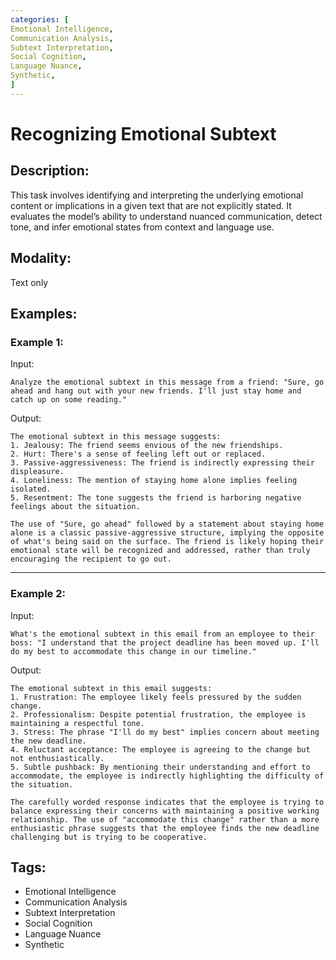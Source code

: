 ```yaml
---
categories: [
Emotional Intelligence,
Communication Analysis,
Subtext Interpretation,
Social Cognition,
Language Nuance,
Synthetic,
]
---
```


# Recognizing Emotional Subtext

## Description:
This task involves identifying and interpreting the underlying emotional content or implications in a given text that are not explicitly stated. It evaluates the model's ability to understand nuanced communication, detect tone, and infer emotional states from context and language use.

## Modality:
Text only

## Examples:

### Example 1:

Input:

```
Analyze the emotional subtext in this message from a friend: "Sure, go ahead and hang out with your new friends. I'll just stay home and catch up on some reading."
```

Output:

```
The emotional subtext in this message suggests:
1. Jealousy: The friend seems envious of the new friendships.
2. Hurt: There's a sense of feeling left out or replaced.
3. Passive-aggressiveness: The friend is indirectly expressing their displeasure.
4. Loneliness: The mention of staying home alone implies feeling isolated.
5. Resentment: The tone suggests the friend is harboring negative feelings about the situation.

The use of "Sure, go ahead" followed by a statement about staying home alone is a classic passive-aggressive structure, implying the opposite of what's being said on the surface. The friend is likely hoping their emotional state will be recognized and addressed, rather than truly encouraging the recipient to go out.
```

---

### Example 2:

Input:

```
What's the emotional subtext in this email from an employee to their boss: "I understand that the project deadline has been moved up. I'll do my best to accommodate this change in our timeline."
```

Output:

```
The emotional subtext in this email suggests:
1. Frustration: The employee likely feels pressured by the sudden change.
2. Professionalism: Despite potential frustration, the employee is maintaining a respectful tone.
3. Stress: The phrase "I'll do my best" implies concern about meeting the new deadline.
4. Reluctant acceptance: The employee is agreeing to the change but not enthusiastically.
5. Subtle pushback: By mentioning their understanding and effort to accommodate, the employee is indirectly highlighting the difficulty of the situation.

The carefully worded response indicates that the employee is trying to balance expressing their concerns with maintaining a positive working relationship. The use of "accommodate this change" rather than a more enthusiastic phrase suggests that the employee finds the new deadline challenging but is trying to be cooperative.
```

## Tags:
- Emotional Intelligence
- Communication Analysis
- Subtext Interpretation
- Social Cognition
- Language Nuance
- Synthetic